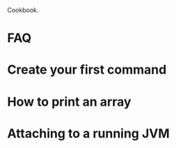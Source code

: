 Cookbook.

= FAQ {{anchor id=faq /}} =

{{include document="FAQ.wiki" /}}

= Create your first command {{anchor id=firstCmd /}} =

{{include document="firstCommand.wiki" /}}

= How to print an array {{anchor id=printArr /}} =

{{include document="howToPrintAnArray.wiki" /}}

= Attaching to a running JVM =

{{include document="attachingTo.wiki" /}}